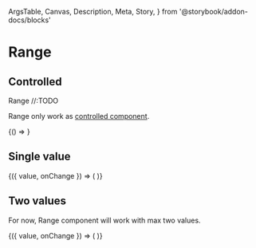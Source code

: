   ArgsTable,
  Canvas,
  Description,
  Meta,
  Story,
} from '@storybook/addon-docs/blocks'

<Meta title="Components/Range" component={Range} />

# Range

## Controlled

<Description>
  Range //:TODO
</Description>

Range only work as [controlled component](https://reactjs.org/docs/forms.html).

<Canvas>
  <Story name="default controlled" height="150px">
    <BlockList>
      <ControlValue value={[]}>{() => <Range />}</ControlValue>
    </BlockList>
  </Story>
</Canvas>

## Single value

<Canvas>
  <Story name="single controlled" height="150px">
    <BlockList>
      <ControlValue value={[3]}>
        {({ value, onChange }) => (
          <Range value={value} min={0} max={10} onChange={onChange} />
        )}
      </ControlValue>
    </BlockList>
  </Story>
</Canvas>

## Two values

For now, Range component will work with max two values.

<Canvas>
  <Story name="two value controlled" height="150px">
    <BlockList>
      <ControlValue value={[3, 8]}>
        {({ value, onChange }) => (
          <Range value={value} min={0} max={15} onChange={onChange} />
        )}
      </ControlValue>
    </BlockList>
  </Story>
</Canvas>

<ArgsTable of={Range} />
